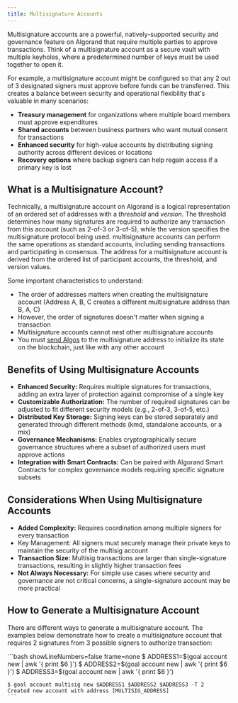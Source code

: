 ```yaml
---
title: Multisignature Accounts
---
```



Multisignature accounts are a powerful, natively-supported security and governance feature on Algorand that require multiple parties to approve transactions. Think of a multisignature account as a secure vault with multiple keyholes, where a predetermined number of keys must be used together to open it.

For example, a multisignature account might be configured so that any 2 out of 3 designated signers must approve before funds can be transferred. This creates a balance between security and operational flexibility that's valuable in many scenarios:

- **Treasury management** for organizations where multiple board members must approve expenditures
- **Shared accounts** between business partners who want mutual consent for transactions
- **Enhanced security** for high-value accounts by distributing signing authority across different devices or locations
- **Recovery options** where backup signers can help regain access if a primary key is lost

## What is a Multisignature Account?

Technically, a multisignature account on Algorand is a logical representation of an ordered set of addresses with a _threshold_ and _version_. The threshold determines how many signatures are required to authorize any transaction from this account (such as 2-of-3 or 3-of-5), while the version specifies the multisignature protocol being used.
multisignature accounts can perform the same operations as standard accounts, including sending transactions and participating in consensus. The address for a multisignature account is derived from the ordered list of participant accounts, the threshold, and version values.

Some important characteristics to understand:

- The order of addresses matters when creating the multisignature account (Address A, B, C creates a different multisignature address than B, A, C)
- However, the order of signatures doesn't matter when signing a transaction
- Multisignature accounts cannot nest other multisignature accounts
- You must [send Algos](/concepts/accounts/funding) to the multisignature address to initialize its state on the blockchain, just like with any other account

## Benefits of Using Multisignature Accounts

- **Enhanced Security:** Requires multiple signatures for transactions, adding an extra layer of protection against compromise of a single key
- **Customizable Authorization:** The number of required signatures can be adjusted to fit different security models (e.g., 2-of-3, 3-of-5, etc.)
- **Distributed Key Storage:** Signing keys can be stored separately and generated through different methods (kmd, standalone accounts, or a mix)
- **Governance Mechanisms:** Enables cryptographically secure governance structures where a subset of authorized users must approve actions
- **Integration with Smart Contracts:** Can be paired with Algorand Smart Contracts for complex governance models requiring specific signature subsets

## Considerations When Using Multisignature Accounts

- **Added Complexity:** Requires coordination among multiple signers for every transaction
- Key Management: All signers must securely manage their private keys to maintain the security of the multisig account
- **Transaction Size:** Multisig transactions are larger than single-signature transactions, resulting in slightly higher transaction fees
- **Not Always Necessary:** For simple use cases where security and governance are not critical concerns, a single-signature account may be more practical

## How to Generate a Multisignature Account

There are different ways to generate a multisignature account. The examples below demonstrate how to create a multisignature account that requires 2 signatures from 3 possible signers to authorize transaction:

<Tabs syncKey='lang'>
  <TabItem label='Utils (TypeScript)' icon='seti:typescript'>
    <RemoteCode
      src='https://raw.githubusercontent.com/algorandfoundation/devportal-code-examples/refs/heads/main/projects/typescript-examples/algokit-utils-ts/accounts/multisignature-accounts.ts'
      snippet='MULTISIG_ACCOUNT'
      lang='ts'
      title='Multisignature Account'
      frame='none'
    />
  </TabItem>
  <TabItem label='Utils (Python)' icon='seti:python'>
    <RemoteCode
      src='https://raw.githubusercontent.com/algorandfoundation/devportal-code-examples/refs/heads/main/projects/python-examples/algokit_utils_py_examples/accounts/multisignature_accounts.py'
      snippet='MULTISIG_ACCOUNT'
      lang='py'
      title='Multisignature Account'
      frame='none'
    />
  </TabItem>
    <TabItem label='goal' icon='seti:laptop'>
    ```bash showLineNumbers=false frame=none
    $ ADDRESS1=$(goal account new | awk '{ print $6 }')
    $ ADDRESS2=$(goal account new | awk '{ print $6 }')
    $ ADDRESS3=$(goal account new | awk '{ print $6 }')

    $ goal account multisig new $ADDRESS1 $ADDRESS2 $ADDRESS3 -T 2
    Created new account with address [MULTISIG_ADDRESS]
    ```

  </TabItem>
</Tabs>
